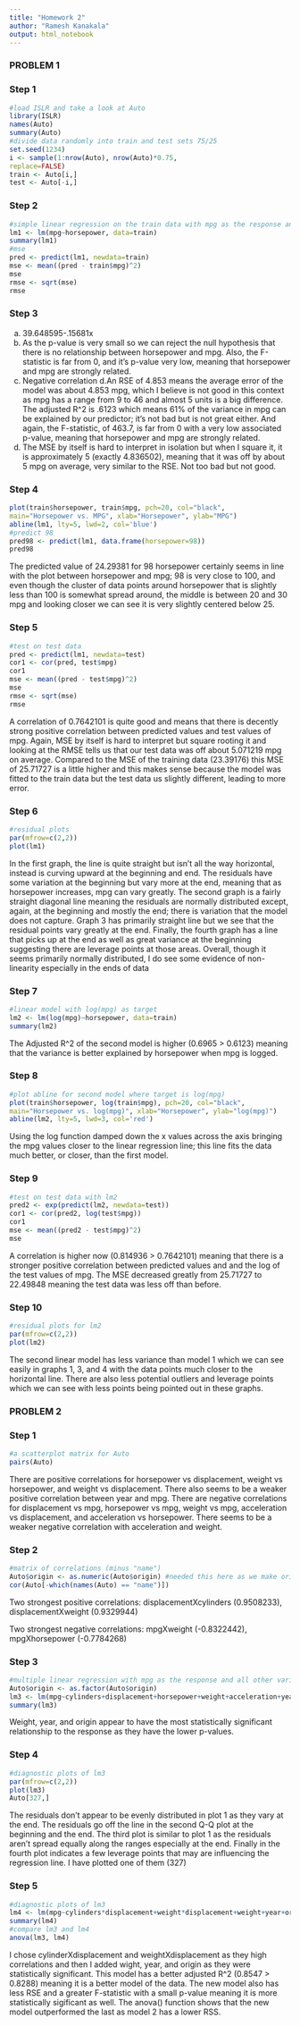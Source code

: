 ```yaml
---
title: "Homework 2"
author: "Ramesh Kanakala"
output: html_notebook
---
```

### PROBLEM 1
### Step 1
```r
#load ISLR and take a look at Auto
library(ISLR)
names(Auto)
summary(Auto)
#divide data randomly into train and test sets 75/25
set.seed(1234)
i <- sample(1:nrow(Auto), nrow(Auto)*0.75,
replace=FALSE)
train <- Auto[i,]
test <- Auto[-i,]
```
### Step 2
```r
#simple linear regression on the train data with mpg as the response and horsepower as the predictor
lm1 <- lm(mpg~horsepower, data=train)
summary(lm1)
#mse
pred <- predict(lm1, newdata=train)
mse <- mean((pred - train$mpg)^2)
mse
rmse <- sqrt(mse)
rmse
```
### Step 3
a. 39.648595-.15681x
b. As the p-value is very small so we can reject the null hypothesis that there is no relationship between horsepower and mpg. Also, the F-statistic is far from 0, and it's p-value very low, meaning that horsepower and mpg are strongly related.
c. Negative correlation
d.An RSE of 4.853 means the average error of the model was about 4.853 mpg, which I believe is not good in this context as mpg has a range from 9 to 46 and almost 5 units is a big difference. The adjusted R^2 is .6123 which means 61% of the variance in mpg can be explained by our predictor; it's not bad but is not great either. And again, the F-statistic, of 463.7, is far from 0 with a very low associated p-value, meaning that horsepower and mpg are strongly related.
e. The MSE by itself is hard to interpret in isolation but when I square it, it is approximately 5 (exactly 4.836502), meaning that it was off by about 5 mpg on average, very similar to the RSE. Not too bad but not good.

### Step 4
```r
plot(train$horsepower, train$mpg, pch=20, col="black",
main="Horsepower vs. MPG", xlab="Horsepower", ylab="MPG")
abline(lm1, lty=5, lwd=2, col='blue')
#predict 98
pred98 <- predict(lm1, data.frame(horsepower=98))
pred98
```
The predicted value of 24.29381 for 98 horsepower certainly seems in line with the plot between horsepower and mpg; 98 is very close to 100, and even though the cluster of data points around horsepower that is slightly less than 100 is somewhat spread around, the middle is between 20 and 30 mpg and looking closer we can see it is very slightly centered below 25.

### Step 5
```r
#test on test data
pred <- predict(lm1, newdata=test)
cor1 <- cor(pred, test$mpg)
cor1
mse <- mean((pred - test$mpg)^2)
mse
rmse <- sqrt(mse)
rmse
```
A correlation of 0.7642101 is quite good and means that there is decently strong positive correlation between predicted values and test values of mpg. Again, MSE by itself is hard to interpret but square rooting it and looking at the RMSE tells us that our test data was off about 5.071219 mpg on average. Compared to the MSE of the training data (23.39176) this MSE of 25.71727 is a little higher and this makes sense because the model was fitted to the train data but the test data us slightly different, leading to more error.   

### Step 6
```r
#residual plots
par(mfrow=c(2,2))
plot(lm1)
```
In the first graph, the line is quite straight but isn't all the way horizontal, instead is curving upward at the beginning and end. The residuals have some variation at the beginning but vary more at the end, meaning that as horsepower increases, mpg can vary greatly. The second graph is a fairly straight diagonal line meaning the residuals are normally distributed except, again, at the beginning and mostly the end; there is variation that the model does not capture. Graph 3 has primarily straight line but we see that the residual points vary greatly at the end. Finally, the fourth graph has a line that picks up at the end as well as great variance at the beginning suggesting there are leverage points at those areas. Overall, though it seems primarily normally distributed, I do see some evidence of non-linearity especially in the ends of data

### Step 7
```r
#linear model with log(mpg) as target
lm2 <- lm(log(mpg)~horsepower, data=train)
summary(lm2)
```
The Adjusted R^2 of the second model is higher (0.6965 > 0.6123) meaning that the variance is better explained by horsepower when mpg is logged.

### Step 8
```r
#plot abline for second model where target is log(mpg)
plot(train$horsepower, log(train$mpg), pch=20, col="black",
main="Horsepower vs. log(mpg)", xlab="Horsepower", ylab="log(mpg)")
abline(lm2, lty=5, lwd=3, col='red')
```
Using the log function damped down the x values across the axis bringing the mpg values closer to the linear regression line; this line fits the data much better, or closer, than the first model.

### Step 9
```r
#test on test data with lm2
pred2 <- exp(predict(lm2, newdata=test))
cor1 <- cor(pred2, log(test$mpg))
cor1
mse <- mean((pred2 - test$mpg)^2)
mse
```
A correlation is higher now (0.814936 > 0.7642101) meaning that there is a stronger positive correlation between predicted values and and the log of the test values of mpg. The MSE decreased greatly from 25.71727 to 22.49848 meaning the test data was less off than before.

### Step 10
```r
#residual plots for lm2
par(mfrow=c(2,2))
plot(lm2)
```
The second linear model has less variance than model 1 which we can see easily in graphs 1, 3, and 4 with the data points much closer to the horizontal line. There are also less potential outliers and leverage points which we can see with less points being pointed out in these graphs.

### PROBLEM 2
### Step 1
```r
#a scatterplot matrix for Auto
pairs(Auto)
```
There are positive correlations for horsepower vs displacement, weight vs horsepower, and weight vs displacement. There also seems to be a weaker positive correlation between year and mpg. There are negative correlations for displacement vs mpg, horsepower vs mpg, weight vs mpg, acceleration vs displacement, and acceleration vs horsepower. There seems to be a weaker negative correlation with acceleration and weight.

### Step 2
```r
#matrix of correlations (minus "name")
Auto$origin <- as.numeric(Auto$origin) #needed this here as we make origin a factor in the next step
cor(Auto[-which(names(Auto) == "name")])
```
Two strongest positive correlations: displacementXcylinders (0.9508233), displacementXweight (0.9329944)

Two strongest negative correlations: mpgXweight (-0.8322442), mpgXhorsepower (-0.7784268)

### Step 3
```r
#multiple linear regression with mpg as the response and all other variables except name as predictors
Auto$origin <- as.factor(Auto$origin)
lm3 <- lm(mpg~cylinders+displacement+horsepower+weight+acceleration+year+origin, data=train)
summary(lm3)
```
Weight, year, and origin appear to have the most statistically significant relationship to the response as they have the lower p-values.

### Step 4
```r
#diagnostic plots of lm3
par(mfrow=c(2,2))
plot(lm3)
Auto[327,]
```
The residuals don't appear to be evenly distributed in plot 1 as they vary at the end. The residuals go off the line in the second Q-Q plot at the beginning and the end. The third plot is similar to plot 1 as the residuals aren't spread equally along the ranges especially at the end. Finally in the fourth plot indicates a few leverage points that may are influencing the regression line. I have plotted one of them (327)

### Step 5
```r
#diagnostic plots of lm3
lm4 <- lm(mpg~cylinders*displacement+weight*displacement+weight+year+origin, data=train)
summary(lm4)
#compare lm3 and lm4
anova(lm3, lm4)
```
I chose cylinderXdisplacement and weightXdisplacement as they high correlations and then I added wight, year, and origin as they were statistically significant. This model has a better adjusted R^2 (0.8547 > 0.8288) meaning it is a better model of the data. The new model also has less RSE and a greater F-statistic with a small p-value meaning it is more statistically sigificant as well. The anova() function shows that the new model outperformed the last as model 2 has a lower RSS.